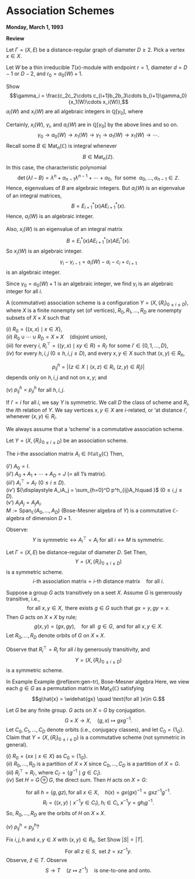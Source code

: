 # Association Schemes {#lec17}
**Monday, March 1, 1993** 

**Review**

Let $\Gamma = (X, E)$ be a distance-regular graph of diameter $D\geq 2$. Pick a vertex $x\in X$. 

Let $W$ be a thin irreducible $T(x)$-module with endpoint $r = 1$, diameter $d = D-1$ or $D-2$, and $r_0 = a_0(W) + 1$.

Show
$$\gamma_i = \frac{c_2c_2\cdots c_{i+1}b_2b_3\cdots b_{i+1}\gamma_0}{x_1(W)\cdots x_i(W)},$$
$a_i(W)$ and $x_i(W)$ are all algebraic integers in $\mathbb{Q}[\gamma_0]$, where
\begin{align}
x_i(W) & = c_ib_i + \gamma_{i-1}(a_i + c_i - c_{i+1}-a_{i-1}(W)) && (1\leq i\leq d)\\
a_i(W) & = \gamma_i - \gamma_{i-1} + a_i + c_i - c_{i+1} && (1\leq i\leq d)
\end{align}

Certainly, $x_i(W)$, $\gamma_i$, and $a_i(W)$ are in $\mathbb{Q}[\gamma_0]$ by the above lines and so on.
$$\gamma_0 \to a_0(W) \to x_1(W) \to \gamma_1 \to a_1(W)\to x_1(W) \to \cdots .$$
Recall some $B\in \mathrm{Mat}_n(\mathbb{C})$ is integral whenever
$$B\in \mathrm{Mat}_n(\mathbb{Z}).$$
In this case, the characteristic polynomial
$$\det(\lambda I - B) = \lambda^n + \alpha_{n-1}\lambda^{n-1} + \cdots + \alpha_0, \; \text{ for some }\; \alpha_0, \ldots, \alpha_{n-1}\in \mathbb{Z}.$$
Hence, eigenvalues of $B$ are algebraic integers.
But $a_i(W)$ is an eigenvalue of an integral matrices, 
$$B = E^*_{i+1}(x)AE^*_{i+1}(x).$$
Hence, $a_i(W)$ is an algebraic integer.

Also, $x_i(W)$ is an eigenvalue of an integral matrix
$$B = E^*_i(x)AE^*_{i+1}(x)AE^*_i(x).$$
So $x_i(W)$ is an algebraic integer.
$$\gamma_i - \gamma_{i-1} = a_i(W) - a_i - c_i + c_{i+1}$$
is an algebraic integer.

Since $\gamma_0 = a_0(W) + 1$ is an algebraic integer, we find $\gamma_i$ is an algebraic integer for all $i$.

:::{.definition #association-scheme}
A (commutative) association scheme\index{association scheme} is a configuration $Y = (X, \{R_i\}_{0\leq i\leq D})$, where $X$ is a finite nonempty set (of vertices),
$R_0, R_1, \ldots, R_D$ are nonempty subsets of $X\times X$ such that

| $(i)$ $R_0 = \{(x,x)\mid x\in X\}$,

| $(ii)$ $R_0 \cup \cdots \cup R_D = X\times X \quad (\text{disjoint union})$,

| $(iii)$ for every $i$, $R_i^\top = \{(y,x)\mid xy\in R\} = R_{i'}$ for some $i'\in \{0,1,\ldots, D\}$,

| $(iv)$ for every $h, i, j$ ($0\leq h, i, j\leq D$), and every $x,y\in X$ such that $(x,y)\in R_h$, 
$$p^h_{ij} = |\{z\in X\mid (x,z)\in R_i, \; (z,y)\in R_j\}|$$
depends only on $h, i, j$ and not on $x,y$; and

| $(v)$ $p^h_{ij} = p^h_{ji}$ for all $h,i, j$.

If $i' = i$ for all $i$, we say $Y$ is symmetric\index{symmetrix}.
We call $D$ the class of scheme and $R_i$, the $i$th relation of $Y$. We say vertices $x,y\in X$ are $i$-related, or 'at distance $i$', whenever $(x,y)\in R_i$.

We always assume that a 'scheme' is a commutative association scheme.
:::

Let $Y = (X, \{R_i\}_{0\leq i\leq D})$ be an association scheme.

:::{.definition #incidencemat-of-as}
The $i$-the association matrix\index{association matrix} $A_i\in \mathbb{Mat}_X(\mathbb{C})$
\begin{align}
(A_i)_{xy} & = \begin{cases} 1 & \text{if}\; (x,y)\in R_i\\
0 & \text{if}\; (x,y)\not\in R_i,\end{cases} && (x,y\in X, 0\leq i\leq D)
\end{align}
Then,

| $(i')$ $A_0 = I$.

| $(ii')$ $A_0 + A_1 + \cdots + A_D = J$ (= all 1's matrix).

| $(iii')$ $A_i^\top = A_{i'}$ ($0\leq i\leq D$).

| $(iv')$ ${\displaystyle A_iA_j = \sum_{h=0}^D p^h_{ij}A_h\quad }$ $(0\leq i,j\leq D)$.

| $(v')$ $A_iA_j = A_jA_i$.

| $M := \mathrm{Span}_{\mathbb{C}}(A_0, \ldots, A_D)$ (Bose-Mesner algebra of $Y$) is a commutative $\mathbb{C}$-algebra of dimension $D+1$.
::: 

Observe:
$$Y \text{ is symmetric} \leftrightarrow A_i^\top = A_i \text{ for all } i \leftrightarrow M \text{ is symmetric}.$$

:::{.example #dr}
Let $\Gamma = (X, E)$ be distance-regular of diameter $D$. Set
\begin{align}
R_i & = \{(x,y)\mid \partial(x,y) = i\} && (0\leq i\leq D).
\end{align}
Then,
$$Y = (X, \{R_i\}_{0\leq i\leq D})$$
is a symmetric scheme. 
$$i\text{-th association matrix} = i\text{-th distance matrix} \quad \text{for all $i$.}$$
:::


:::{.example #gen-tr}
Suppose a group $G$ acts transitively on a seet $X$. Assume $G$ is generously transitive, i.e., 
$$\text{for all }x,y\in X, \text{ there exists }g\in G \text{ such that }gx = y, gy = x.$$
Then $G$ acts on $X\times X$ by rule;
$$g(x,y) = (gx, gy), \quad \text{for all }\; g\in G, \text{ and for all }x,y\in X.$$
Let $R_0, \ldots, R_D$ denote orbits of $G$ on $X\times X$. 

Observe that $R_i^\top = R_i$ for all $i$ by generously transitivity, and
$$Y = (X, \{R_i\}_{0\leq i\leq D})$$
is a symmetric scheme.
:::


:::{.exercise #gen-tr-case}
In Example Example \@ref(exm:gen-tr), Bose-Mesner algebra
\begin{align}
M & = \{B\in \mathrm{Mat}_X(\mathbb{C}) \mid Bg = gB, \text{ for all }g\in G\}\\
& = \text{the commuting algebra of $G$ on $X$.}
\end{align}
Here, we view each $g\in G$ as a permutation matrix in $\mathrm{Mat}_X(\mathbb{C})$ satisfying
$$g\hat{x} = \widehat{gx} \quad \text{for all }x\in G.$$
:::

:::{.example #centralizer-alg}
Let $G$ be any finite group. $G$ acts on $X = G$ by conjugation.
$$G\times X \to X, \quad (g,x)\mapsto gxg^{-1}.$$
Let $C_0, C_1, \ldots, C_D$ denote orbits (i.e., conjugacy classes), and let $C_0 = \{1_G\}$.
Claim that $Y = (X, \{R_i\}_{0\leq i\leq D})$ is a commutative scheme (not symmetric in general).

| $(i)$ $R_0 = \{xx\mid x\in X\}$ as $C_0 = \{1_G\}$.

| $(ii)$ $R_0, \ldots, R_D$ is a partition of $X\times X$ since $C_0, \ldots, C_D$ is a partition of $X = G$.

| $(iii)$ $R_i^\top = R_{i'}$, where $C_{i'} = \{g^{-1}\mid g\in C_i\}$.

| $(iv)$ Set $H = G\oplus G$, the direct sum. Then $H$ acts on $X = G$:
$$\text{for all }h = (g,gz), \text{for all }x\in X, \quad h(x) = gx(gx)^{-1} = gxz^{-1}g^{-1}.$$
$$R_i = \{(x,y)\mid x^{-1}y\in C_i\}, \; h_i\in C_i, \; x^{-1}y = gh_ig^{-1}.$$
\begin{align}
(x,y) & = (x, xgh_ig^{-1})\\
& = (xgg^{-1}, xgh_ig^{-1})\\
& = (xg, g)(1,h_i).
\end{align}
So, $R_0, \ldots, R_D$ are the orbits of $H$ on $X\times X$.

| $(v)$ $p^h_{ij} = p^h_{ji}$?


Fix $i,j, h$ and $x, y\in X$ with $(x,y)\in R_h$. Set
\begin{align}
S & = \{z\in X\mid (x,z)\in R_i, \; (z,y)\in R_j\}\\
T & = \{z\in X\mid (x,z)\in R_j, \; (z,y)\in R_i\}.
\end{align}
Show $|S| = |T|$.
$$\text{For all }z\in S, \text{ set } \hat{z} = xz^{-1}y.$$
Observe, $\hat{z}\in T$.
\begin{align}
x^{-1}z\in C_i \quad  & x^{-1}\hat{z} = x^{-1}xz^{-1}y\in C_j\\
z^{-1}y\in C_j \quad  & \hat{z}^{-1}y = y^{-1}zx^{-1}x^{-1}y = y^{-1}x(x^{-1}z)x^{-1}y \in C_i.
\end{align}
Observe
$$S\to T \quad (z\mapsto z^{-1}) \quad \text{is one-to-one and onto.}$$
:::
